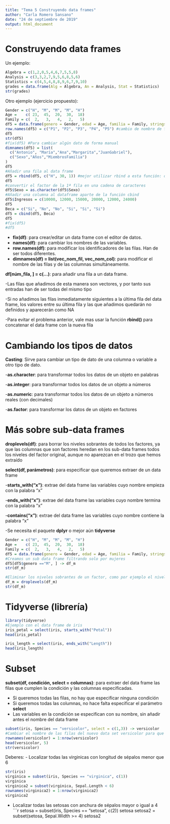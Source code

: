 ```yaml
---
title: "Tema 5 Construyendo data frames"
author: "Carla Romero Sansano"
date: "24 de septiembre de 2019"
output: html_document
---
```

# Construyendo data frames

Un ejemplo:
```r
Algebra = c(1,2,0,5,4,6,7,5,5,8)
Analysis = c(3,3,2,7,9,5,6,8,5,6)
Statistics = c(4,5,4,8,8,9,6,7,9,10)
grades = data.frame(Alg = Algebra, An = Analysis, Stat = Statistics)
str(grades)

```

Otro ejemplo (ejercicio propuesto):
```r
Gender = c("H", "M", "M", "M", "H")
Age =    c( 23,  45,  20,  30,  18)
Family = c(  2,   3,   4,   2,   5)
df5 = data.frame(genero = Gender, edad = Age, familia = Family, stringsAsFactors = TRUE)
row.names(df5) = c("P1", "P2", "P3", "P4", "P5") #cambio de nombre de filas
df5
str(df5)
#fix(df5) #Para cambiar algún dato de forma manual
dimnames(df5) = list(
  c("Antonio", "María","Ana","Margarita","JuanGabriel"),
  c("Sexo","Años","MiembrosFamilia")
)
df5
#Añadir una fila al data frame
df5 = rbind(df5, c("H", 30, 1)) #mejor utilizar rbind a esta función: df5[6, ] = c("H",30,1)
df5
#convertir el factor de la 1ª fila en una cadena de caracteres
df5$Sexo = as.character(df5$Sexo)
#Añadir una columna al dataframe aparte de la función cbind
df5$Ingresos = c(10000, 12000, 15000, 20000, 12000, 24000)
df5
Beca = c("Si", "No", "No", "Si", "Si", "Si")
df5 = cbind(df5, Beca)
df5
#fix(df5)
#df5
```

 - **fix(df)**: para crear/editar un data frame con el editor de datos.
 - **names(df)**: para cambiar los nombres de las variables.
 - **row.names(df)**: para modificar los identificadores de las filas. Han de ser todos diferentes.
 - **dimnames(df) = list(vec_nom_fil, vec_nom_col)**: para modificar el nombre de las filas y de las columnas simultáneamente.
 
**df[núm_fila, ] = c(...)**: para añadir una fila a un data frame.

-Las filas que añadimos de esta manera son vectores, y por tanto sus entradas han de ser todas del mismo tipo

-Si no añadimos las filas inmediatamente siguientes a la última fila del data frame, los valores entre su última fila y las que añadimos quedarán no definidos y aparecerán como NA

-Para evitar el problema anterior, vale mas usar la función **rbind()** para concatenar el data frame con la nueva fila
 
 
# Cambiando los tipos de datos

**Casting**: Sirve para cambiar un tipo de dato de una columna o variable a otro tipo de dato. 

 -**as.character**: para transformar todos los datos de un objeto en palabras
 
 -**as.integer**: para transformar todos los datos de un objeto a números 
 
 -**as.numeric**: para transformar todos los datos de un objeto a números reales (con decimales)
 
 -**as.factor**: para transformar los datos de un objeto en factores
 
# Más sobre sub-data frames
**droplevels(df)**: para borrar los niveles sobrantes de todos los factores, ya que las columnas que son factores heredan en los sub-data frames todos los niveles del factor original, aunque no aparezcan en el trozo que hemos extraído

**select(df, parámetros)**: para especificar que queremos extraer de un data frame

 -**starts_with("x")**: extrae del data frame las variables cuyo nombre empieza con la palabra "x" 
 
 -**ends_with("x")**: extrae del data frame las variables cuyo nombre termina con la palabra "x"
 
 -**contains("x")**: extrae del data frame las variables cuyo nombre contiene la palabra "x"
 
 -Se necesita el paquete **dplyr** o mejor aún **tidyverse**

```r
Gender = c("H", "M", "M", "M", "H")
Age =    c( 23,  45,  20,  30,  18)
Family = c(  2,   3,   4,   2,   5)
df5 = data.frame(genero = Gender, edad = Age, familia = Family, stringsAsFactors = TRUE)
#Creamos un sub data frame filtrando solo por mujeres
df5[df5$genero =="M", ] -> df_m
str(df_m)

#Eliminar los niveles sobrantes de un factor, como por ejemplo el nivel de hombre "H" en df5$genero
df_m = droplevels(df_m)
str(df_m)

```

# Tidyverse (librería)
```r
library(tidyverse)
#Ejemplo con el data frame de iris
iris_petal = select(iris, starts_with("Petal"))
head(iris_petal)

iris_length = select(iris, ends_with("Length"))
head(iris_length)


```

# Subset

**subset(df, condición, select = columnas)**: para extraer del data frame las filas que cumplen la condición y las columnas especificadas.
 
 - Si queremos todas las filas, no hay que especificar ninguna condición
 - Si queremos todas las columnas, no hace falta especificar el parámetro **select**
 - Las variables en la condición se especifican con su nombre, sin añadir antes el nombre del data frame

```r
subset(iris, Species == "versicolor", select = c(1,3)) -> versicolor
#Cambiar el nombre de las filas del nuevo data set versicolor para que no empiecen en 51 por ej
rownames(versicolor) = 1:nrow(versicolor)
head(versicolor, 5)
str(versicolor)

```

Deberes:
- Localizar todas las virginicas con longitud de sépalos menor que 6

```r
str(iris)
virginica = subset(iris, Species == "virginica", c(1))
virginica
virginica2 = subset(virginica, Sepal.Length < 6)
rownames(virginica2) = 1:nrow(virginica2)
virginica2
```
- Localizar todas las setosas con anchura de sépalos mayor o igual a 4 
```r
setosa = subset(iris, Species == "setosa", c(2))
setosa
setosa2 = subset(setosa, Sepal.Width >= 4)
setosa2

